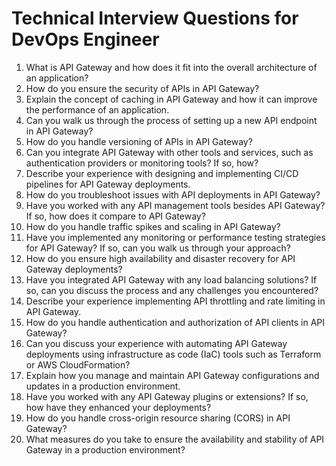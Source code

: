 

# Technical Interview Questions for DevOps Engineer

1. What is API Gateway and how does it fit into the overall architecture of an application?
2. How do you ensure the security of APIs in API Gateway?
3. Explain the concept of caching in API Gateway and how it can improve the performance of an application.
4. Can you walk us through the process of setting up a new API endpoint in API Gateway?
5. How do you handle versioning of APIs in API Gateway?
6. Can you integrate API Gateway with other tools and services, such as authentication providers or monitoring tools? If so, how?
7. Describe your experience with designing and implementing CI/CD pipelines for API Gateway deployments.
8. How do you troubleshoot issues with API deployments in API Gateway?
9. Have you worked with any API management tools besides API Gateway? If so, how does it compare to API Gateway?
10. How do you handle traffic spikes and scaling in API Gateway?
11. Have you implemented any monitoring or performance testing strategies for API Gateway? If so, can you walk us through your approach?
12. How do you ensure high availability and disaster recovery for API Gateway deployments?
13. Have you integrated API Gateway with any load balancing solutions? If so, can you discuss the process and any challenges you encountered?
14. Describe your experience implementing API throttling and rate limiting in API Gateway.
15. How do you handle authentication and authorization of API clients in API Gateway?
16. Can you discuss your experience with automating API Gateway deployments using infrastructure as code (IaC) tools such as Terraform or AWS CloudFormation?
17. Explain how you manage and maintain API Gateway configurations and updates in a production environment.
18. Have you worked with any API Gateway plugins or extensions? If so, how have they enhanced your deployments?
19. How do you handle cross-origin resource sharing (CORS) in API Gateway?
20. What measures do you take to ensure the availability and stability of API Gateway in a production environment?